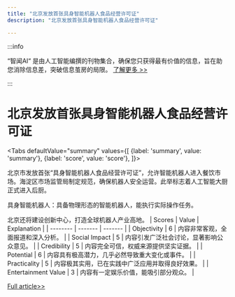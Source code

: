 ```yaml
---
title: "北京发放首张具身智能机器人食品经营许可证"
description: "北京发放首张具身智能机器人食品经营许可证"

---
```



:::info

“智闻AI“ 是由人工智能编撰的刊物集合，确保您只获得最有价值的信息，旨在助您消除信息差，突破信息茧房的局限。  [了解更多 >>](/)

:::

# 北京发放首张具身智能机器人食品经营许可证


<Tabs
	defaultValue="summary"
	values={[
	{label: 'summary', value: 'summary'},
	{label: 'score', value: 'score'},
]}>
<TabItem value="summary">


北京市发放首张“具身智能机器人食品经营许可证”，允许智能机器人进入餐饮市场。海淀区市场监管局制定规范，确保机器人安全运营。此举标志着人工智能大厨正式进入后厨。

具身智能机器人：具备物理形态的智能机器人，能执行实际操作任务。

北京还将建设创新中心，打造全球机器人产业高地。
</TabItem>
<TabItem value="score">
	| Scores     | Value   | Explanation |
	| -------- | ------- | ------- |
	| Objectivity  | 6    | 内容非常客观，全面报道和深入分析。    |
	| Social Impact | 5     | 内容引发广泛社会讨论，显著影响公众意见。    |
	| Credibility    | 5    | 内容完全可信，权威来源提供坚实证据。    |
	| Potential    | 6    | 内容具有极高潜力，几乎必然导致重大变化或事件。    |
	| Practicality    | 5    | 内容极其实用，已在实践中广泛应用并取得良好效果。    |
	| Entertainment Value    | 3    | 内容有一定娱乐价值，能吸引部分观众。    |
</TabItem>
</Tabs>

[Full article>>](https://readhub.cn/topic/8cqd1giy9zH)
